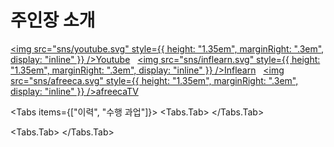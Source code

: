
# 주인장 소개

[<img src="sns/youtube.svg" style={{ height: "1.35em", marginRight: ".3em", display: "inline" }} />Youtube](https://www.youtube.com/@andongmin)
&nbsp;
[<img src="sns/inflearn.svg" style={{ height: "1.35em", marginRight: ".3em", display: "inline" }} />Inflearn](https://www.inflearn.com/users/1040964/@andongmin)
&nbsp;
[<img src="sns/afreeca.svg" style={{ height: "1.35em", marginRight: ".3em", display: "inline" }} />afreecaTV](https://bj.afreecatv.com/andongmin94)

<Tabs items={["이력", "수행 과업"]}>
  <Tabs.Tab>
    <Cards>
      <Card title="前 한국과학기술정보연구원" href="./about" />
      <Card title="前 한국표준과학연구원" href="./about" />
      <Card title="前 공공SI사업 (대표)" href="./about" />
      <Card title="現 SSAFY 10기" href="./about" />
    </Cards>
  </Tabs.Tab>
  
  <Tabs.Tab>
    <Cards>
      <Card title="OO시 콘텐츠크리에이터" href="./about" />
      <Card title="신사업창업사관학교" href="./about" />
      <Card title="OO전자정보기술원 과업 수행" href="./about" />
      <Card title="예비창업패키지 창업프리스쿨" href="./about" />
      <Card title="OO시 창업 아이디어톤 우수상 수상" href="./about" />
      <Card title="OO시 창업기업 지원사업 선정" href="./about" />
      <Card title="한국자산관리공사" href="./about" />
    </Cards>
  </Tabs.Tab>
</Tabs>
